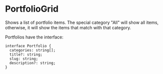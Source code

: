 


<Meta title="Design-System/Portfolio/PortfolioGrid" component={PortfolioGrid} />

# PortfolioGrid

Shows a list of portfolio items. The special category "All" will show all items, otherwise, it will show the items that match with that category.

Portfolios have the interface:

```
interface Portfolio {
  categories: string[];
  title?: string;
  slug: string;
  description?: string;
}
```

<Canvas>
  <Story
    name="Default"
    args={{
      category: "All",
      portfolios: [
        {
          categories: ["One"],
          title: "Hello",
          description: "World",
          slug: "/hello-world",
        },
        {
          categories: ["Two"],
          title: "Foo",
          description: "Bar",
          slug: "/foo-bar",
        },
      ],
    }}
  />
</Canvas>

<ArgsTable of={PortfolioGrid} story="Default" />
